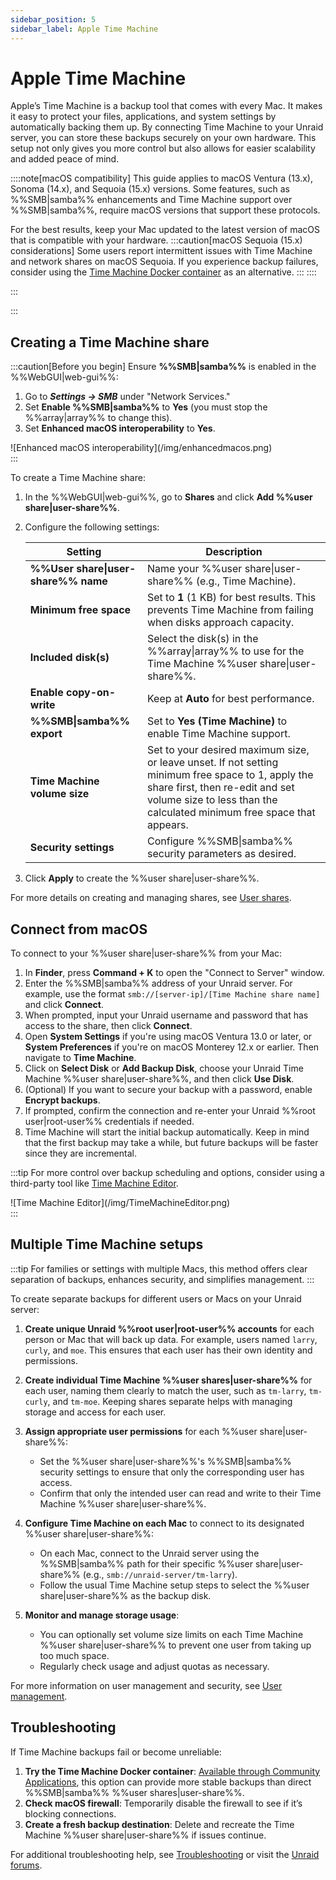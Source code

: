 ```yaml
---
sidebar_position: 5
sidebar_label: Apple Time Machine
---
```



# Apple Time Machine

Apple’s Time Machine is a backup tool that comes with every Mac. It makes it easy to protect your files, applications, and system settings by automatically backing them up. By connecting Time Machine to your Unraid server, you can store these backups securely on your own hardware. This setup not only gives you more control but also allows for easier scalability and added peace of mind.

::::note[macOS compatibility]
This guide applies to macOS Ventura (13.x), Sonoma (14.x), and Sequoia (15.x) versions. Some features, such as %%SMB|samba%% enhancements and Time Machine support over %%SMB|samba%%, require macOS versions that support these protocols.

For the best results, keep your Mac updated to the latest version of macOS that is compatible with your hardware.
:::caution[macOS Sequoia (15.x) considerations]
Some users report intermittent issues with Time Machine and network shares on macOS Sequoia. If you experience backup failures, consider using the [Time Machine Docker container](https://unraid.net/community/apps?q=time+machine#r) as an alternative.
:::
::::

:::

:::

## Creating a Time Machine share

:::caution[Before you begin]
Ensure **%%SMB|samba%%** is enabled in the %%WebGUI|web-gui%%:

1. Go to ***Settings → SMB*** under "Network Services."
2. Set **Enable %%SMB|samba%%** to **Yes** (you must stop the %%array|array%% to change this).
3. Set **Enhanced macOS interoperability** to **Yes**.

<div style={{ margin: 'auto', maxWidth: '600px', display: 'flex', flexDirection: 'column', alignItems: 'center' }}>
  ![Enhanced macOS interoperability](/img/enhancedmacos.png)
</div>
:::

To create a Time Machine share:

1. In the %%WebGUI|web-gui%%, go to **Shares** and click **Add %%user share|user-share%%**.

2. Configure the following settings:

   | Setting                             | Description                                                                                                                                                                                                    |
   | ----------------------------------- | -------------------------------------------------------------------------------------------------------------------------------------------------------------------------------------------------------------- |
   | **%%User share\|user-share%% name** | Name your %%user share\|user-share%% (e.g., Time Machine).                                                                                                                                                     |
   | **Minimum free space**              | Set to **1** (1 KB) for best results. This prevents Time Machine from failing when disks approach capacity.                                                                                                    |
   | **Included disk(s)**                | Select the disk(s) in the %%array\|array%% to use for the Time Machine %%user share\|user-share%%.                                                                                                             |
   | **Enable copy-on-write**            | Keep at **Auto** for best performance.                                                                                                                                                                         |
   | **%%SMB\|samba%% export**           | Set to **Yes (Time Machine)** to enable Time Machine support.                                                                                                                                                  |
   | **Time Machine volume size**        | Set to your desired maximum size, or leave unset. If not setting minimum free space to 1, apply the share first, then re-edit and set volume size to less than the calculated minimum free space that appears. |
   | **Security settings**               | Configure %%SMB\|samba%% security parameters as desired.                                                                                                                                                       |

3. Click **Apply** to create the %%user share|user-share%%.

For more details on creating and managing shares, see [User shares](./shares.mdx).

## Connect from macOS

To connect to your %%user share|user-share%% from your Mac:

1. In **Finder**, press **Command + K** to open the "Connect to Server" window.
2. Enter the %%SMB|samba%% address of your Unraid server. For example, use the format `smb://[server-ip]/[Time Machine share name]` and click **Connect**.
3. When prompted, input your Unraid username and password that has access to the share, then click **Connect**.
4. Open **System Settings** if you're using macOS Ventura 13.0 or later, or **System Preferences** if you're on macOS Monterey 12.x or earlier. Then navigate to **Time Machine**.
5. Click on **Select Disk** or **Add Backup Disk**, choose your Unraid Time Machine %%user share|user-share%%, and then click **Use Disk**.
6. (Optional) If you want to secure your backup with a password, enable **Encrypt backups**.
7. If prompted, confirm the connection and re-enter your Unraid %%root user|root-user%% credentials if needed.
8. Time Machine will start the initial backup automatically. Keep in mind that the first backup may take a while, but future backups will be faster since they are incremental.

:::tip
For more control over backup scheduling and options, consider using a third-party tool like [Time Machine Editor](https://tclementdev.com/timemachineeditor/).

<div style={{ margin: 'auto', maxWidth: '600px', display: 'flex', flexDirection: 'column', alignItems: 'center' }}>
  ![Time Machine Editor](/img/TimeMachineEditor.png)
</div>
:::

## Multiple Time Machine setups

:::tip
For families or settings with multiple Macs, this method offers clear separation of backups, enhances security, and simplifies management.
:::

To create separate backups for different users or Macs on your Unraid server:

1. **Create unique Unraid %%root user|root-user%% accounts** for each person or Mac that will back up data. For example, users named `larry`, `curly`, and `moe`. This ensures that each user has their own identity and permissions.

2. **Create individual Time Machine %%user shares|user-share%%** for each user, naming them clearly to match the user, such as `tm-larry`, `tm-curly`, and `tm-moe`. Keeping shares separate helps with managing storage and access for each user.

3. **Assign appropriate user permissions** for each %%user share|user-share%%:
   - Set the %%user share|user-share%%'s %%SMB|samba%% security settings to ensure that only the corresponding user has access.
   - Confirm that only the intended user can read and write to their Time Machine %%user share|user-share%%.

4. **Configure Time Machine on each Mac** to connect to its designated %%user share|user-share%%:
   - On each Mac, connect to the Unraid server using the %%SMB|samba%% path for their specific %%user share|user-share%% (e.g., `smb://unraid-server/tm-larry`).
   - Follow the usual Time Machine setup steps to select the %%user share|user-share%% as the backup disk.

5. **Monitor and manage storage usage**:
   - You can optionally set volume size limits on each Time Machine %%user share|user-share%% to prevent one user from taking up too much space.
   - Regularly check usage and adjust quotas as necessary.

For more information on user management and security, see [User management](../../system-administration/secure-your-server/user-management.mdx).

## Troubleshooting

If Time Machine backups fail or become unreliable:

1. **Try the Time Machine Docker container**: [Available through Community Applications](https://unraid.net/community/apps?q=time+machine#r), this option can provide more stable backups than direct %%SMB|samba%% %%user shares|user-share%%.
2. **Check macOS firewall**: Temporarily disable the firewall to see if it’s blocking connections.
3. **Create a fresh backup destination**: Delete and recreate the Time Machine %%user share|user-share%% if issues continue.

For additional troubleshooting help, see [Troubleshooting](../../troubleshooting/troubleshooting.mdx) or visit the [Unraid forums](https://forums.unraid.net/).
